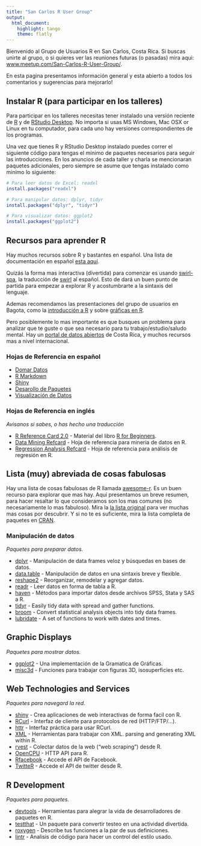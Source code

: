 ```yaml
---
title: "San Carlos R User Group"
output: 
  html_document: 
    highlight: tango
    theme: flatly
---
```


Bienvenido al Grupo de Usuarios R en San Carlos, Costa Rica. Si buscas unirte
al grupo, o si quieres ver las reuniones futuras (o pasadas) mira aqui:
[www.meetup.com/San-Carlos-R-User-Group/](http://www.meetup.com/San-Carlos-R-User-Group/). 

En esta pagina presentamos información general y esta abierto a todos los
comentarios y sugerencias para mejorarlo! 

## Instalar R (para participar en los talleres)
Para participar en los talleres necesitas tener instalado una versión reciente
de [R](https://cran.rstudio.com/) y de [RStudio
Desktop](https://www.rstudio.com/products/rstudio/download/).  No importa si
usas MS Windows, Mac OSX or Linux en tu computador, para cada uno hay versiones
correspondientes de los programas.

Una vez que tienes R y RStudio Desktop instalado puedes correr el siguiente
código para tengas el mínimo de paquetes necesarios para seguir las
introducciones. En los anuncios de cada taller y charla se mencionaran paquetes
adicionales, pero siempre se asume que tengas instalado como minimo lo siguiente:

```r
# Para leer datos de Excel: readxl
install.packages("readxl")

# Para manipular datos: dplyr, tidyr
install.packages("dplyr", "tidyr")

# Para visualizar datos: ggplot2 
install.packages("ggplot2")
```

## Recursos para aprender R
Hay muchos recursos sobre R y bastantes en español. Una lista de documentación
en español [esta aquí](http://r-es.org/Documentaci%C3%B3n?structure=Comunidad).

Quizás la forma mas interactiva (divertida) para comenzar es usando
[swirl-spa](https://github.com/alcideschaux/swirl-spa), la traducción de
[swirl](https://github.com/swirldev/swirl) al español. Esto de dará un buen
punto de partida para empezar a explorar R y acostumbrarte a la sintaxis del
lenguaje.

Ademas recomendamos las presentaciones del grupo de usuarios en Bagota, como la
[introducción a R](http://bogota-r.github.io/intro/) y sobre [gráficas en
R](http://bogota-r.github.io/graficas/).

Pero posiblemente lo mas importante es que busques un problema para analizar
que te guste o que sea necesario para tu trabajo/estudio/saludo mental. Hay un
[portal de datos abiertos](http://datosabiertos.gob.go.cr/home/) de Costa Rica,
y muchos recursos mas a nivel internacional.

### Hojas de Referencia en español
* [Domar Datos](http://www.rstudio.com/wp-content/uploads/2015/03/data-wrangling-spanish.pdf)
* [R Markdown](http://www.rstudio.com/wp-content/uploads/2015/03/rmarkdown-spanish.pdf)
* [Shiny](http://www.rstudio.com/wp-content/uploads/2015/03/shiny-spanish.pdf)
* [Desarollo de Paquetes](http://www.rstudio.com/wp-content/uploads/2015/03/devtools-spanish.pdf)
* [Visualización de Datos](http://www.rstudio.com/wp-content/uploads/2015/04/ggplot2-spanish.pdf)

### Hojas de Referencia en inglés
*Avisanos si sabes, o has hecho una traducción*

* [R Reference Card 2.0](http://cran.r-project.org/doc/contrib/Baggott-refcard-v2.pdf) - Material
del libro [R for Beginners](https://cran.r-project.org/doc/contrib/Paradis-rdebuts_en.pdf).
* [Data Mining Refcard](http://www.rdatamining.com/docs/R-refcard-data-mining.pdf) - Hoja de referencia para mineria de datos en R.
* [Regression Analysis Refcard](http://cran.r-project.org/doc/contrib/Ricci-refcard-regression.pdf) - Hoja de referencia para análisis de regresión en R.

## Lista (muy) abreviada de cosas fabulosas
Hay una lista de cosas fabulosas de R llamada
[awesome-r](https://github.com/qinwf/awesome-R). Es un buen recurso para
explorar que mas hay. Aquí presentamos un breve resumen, para hacer resaltar lo
que consideramos son los mas comunes (no necesariamente lo mas fabuloso).  Mira
la [la lista original](https://github.com/qinwf/awesome-R) para ver muchas mas
cosas por descubrir. Y si no te es suficiente, mira la lista completa de
paquetes en
[CRAN](https://cran.r-project.org/web/packages/available_packages_by_name.html).

### Manipulación de datos
*Paquetes para preparar datos.*

* [dplyr](https://github.com/hadley/dplyr) - Manipulación de data frames veloz
  y búsquedas en bases de datos. 
* [data.table](https://github.com/Rdatatable/data.table) - Manipulación de
  datos en una sintaxis breve y flexible.
* [reshape2](https://github.com/hadley/reshape) - Reorganizar, remodelar y
  agregar datos.
* [readr](https://github.com/hadley/readr) - Leer datos en forma de tabla a R.
* [haven](https://github.com/hadley/haven) - Métodos para importar datos desde
  archivos SPSS, Stata y SAS a R.
* [tidyr](https://github.com/hadley/tidyr) - Easily tidy data with spread and
  gather functions.
* [broom](https://github.com/dgrtwo/broom) - Convert statistical analysis
  objects into tidy data frames.
* [lubridate](http://cran.r-project.org/web/packages/lubridate/index.html) - A
  set of functions to work with dates and times.

## Graphic Displays
*Paquetes para mostrar datos.*

* [ggplot2](https://github.com/hadley/ggplot2) - Una implementación de la
  Gramatica de Gráficas.
* [misc3d](https://cran.r-project.org/web/packages/misc3d/index.html) -
  Funciones para trabajar con figuras 3D, isosuperficies etc.

## Web Technologies and Services
*Paquetes para navegard la red.*

* [shiny](https://github.com/rstudio/shiny) - Crea aplicaciones de web
  interactivas de forma facil con R.
* [RCurl](http://cran.r-project.org/web/packages/RCurl/index.html) - Interfaz
  de cliente para protocolos de red (HTTP/FTP/...).
* [httr](https://github.com/hadley/httr) - Interfaz práctica para usar RCurl.
* [XML](http://cran.r-project.org/web/packages/XML/index.html) - Herramientas
  para trabajar con XML.
  parsing and generating XML within R.
* [rvest](https://github.com/hadley/rvest) - Colectar datos de la web ("web
  scraping") desde R. 
* [OpenCPU](https://www.opencpu.org/) - HTTP API para R. 
* [Rfacebook](https://github.com/pablobarbera/Rfacebook) - Accede el API de
  Facebook.
* [TwitteR](https://cran.r-project.org/web/packages/twitteR/twitteR.pdf) -
  Accede el API de twitter desde R.


## R Development
*Paquetes para paquetes.*

* [devtools](https://github.com/hadley/devtools) - Herramientas para alegrar la
  vida de desarrolladores de paquetes en R. 
* [testthat](https://github.com/hadley/testthat) - Un paquete para convertir
  testeo en una actividad divertida.
* [roxygen](https://github.com/klutometis/roxygen) - Describe tus funciones a
  la par de sus definiciones.
* [lintr](https://github.com/jimhester/lintr) - Analisis de código para hacer
  un control del estilo usado.

